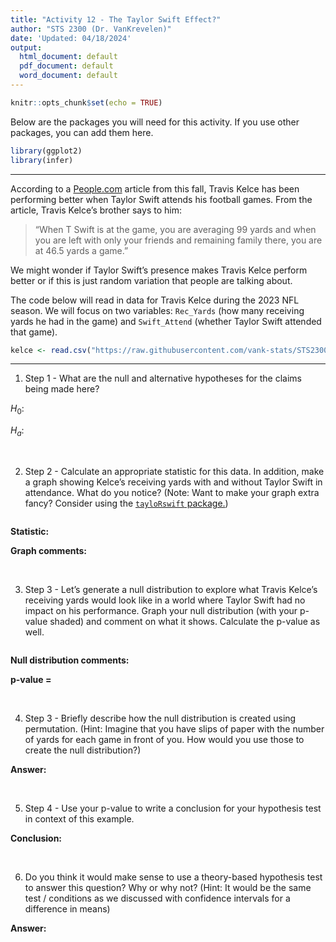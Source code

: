```yaml
---
title: "Activity 12 - The Taylor Swift Effect?"
author: "STS 2300 (Dr. VanKrevelen)"
date: 'Updated: 04/18/2024'
output:
  html_document: default
  pdf_document: default
  word_document: default
---
```


```r
knitr::opts_chunk$set(echo = TRUE)
```

Below are the packages you will need for this activity. If you use other packages, you can add them here.

```r
library(ggplot2)
library(infer)
```

---

According to a [People.com](https://people.com/travis-kelce-taylor-swift-improved-performance-nfl-8379432) article from this fall, Travis Kelce has been performing better when Taylor Swift attends his football games. From the article, Travis Kelce's brother says to him:

> “When T Swift is at the game, you are averaging 99 yards and when you are left with only your friends and remaining family there, you are at 46.5 yards a game.”

We might wonder if Taylor Swift's presence makes Travis Kelce perform better or if this is just random variation that people are talking about.

The code below will read in data for Travis Kelce during the 2023 NFL season. We will focus on two variables: `Rec_Yards` (how many receiving yards he had in the game) and `Swift_Attend` (whether Taylor Swift attended that game).

```r
kelce <- read.csv("https://raw.githubusercontent.com/vank-stats/STS2300-Spring2024/main/data/kelce_stats_23.csv")
```

--- 

1. Step 1 - What are the null and alternative hypotheses for the claims being made here?

$H_0$:

$H_a$:

<br>


2. Step 2 - Calculate an appropriate statistic for this data. In addition, make a graph showing Kelce's receiving yards with and without Taylor Swift in attendance. What do you notice? (Note: Want to make your graph extra fancy? Consider using the [`tayloRswift` package.](https://cran.r-project.org/web/packages/tayloRswift/readme/README.html))

```r

```

**Statistic:**

**Graph comments:**

<br>


3. Step 3 - Let's generate a null distribution to explore what Travis Kelce's receiving yards would look like in a world where Taylor Swift had no impact on his performance. Graph your null distribution (with your p-value shaded) and comment on what it shows. Calculate the p-value as well.

```r

```

**Null distribution comments:**

**p-value = **

<br>


4. Step 3 - Briefly describe how the null distribution is created using permutation. (Hint: Imagine that you have slips of paper with the number of yards for each game in front of you. How would you use those to create the null distribution?)

**Answer:**

<br>


5. Step 4 - Use your p-value to write a conclusion for your hypothesis test in context of this example.

**Conclusion:**

<br>


6. Do you think it would make sense to use a theory-based hypothesis test to answer this question? Why or why not? (Hint: It would be the same test / conditions as we discussed with confidence intervals for a difference in means)

**Answer:**

